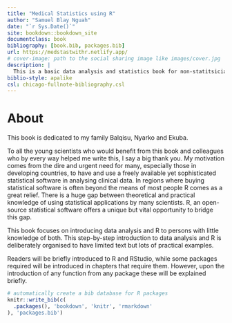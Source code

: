 ```yaml
--- 
title: "Medical Statistics using R"
author: "Samuel Blay Nguah"
date: "`r Sys.Date()`"
site: bookdown::bookdown_site
documentclass: book
bibliography: [book.bib, packages.bib]
url: https://medstastwithr.netlify.app/
# cover-image: path to the social sharing image like images/cover.jpg
description: |
  This is a basic data analysis and statistics book for non-statitsicians and statisticians.
biblio-style: apalike
csl: chicago-fullnote-bibliography.csl
---
```


# About

This book is dedicated to my family Balqisu, Nyarko and Ekuba.

To all the young scientists who would benefit from this book and colleagues who by every way helped me write this, I say a big thank you. My motivation comes from the dire and urgent need for many, especially those in developing countries, to have and use a freely available yet sophisticated statistical software in analysing clinical data. In regions where buying statistical software is often beyond the
means of most people R comes as a great relief. There is a huge gap between theoretical and practical knowledge of using statistical applications by many scientists. R, an open-source statistical software offers a unique but vital opportunity to bridge this gap.

This book focuses on introducing data analysis and R to persons with little knowledge of both. This step-by-step introduction to data analysis and R is deliberately organised to have limited text but lots of practical examples. 

Readers will be briefly introduced to R and RStudio, while some packages required will be introduced in chapters that require them. However, upon the introduction of any function from any package these will be explained briefly.
 



```r
# automatically create a bib database for R packages
knitr::write_bib(c(
  .packages(), 'bookdown', 'knitr', 'rmarkdown'
), 'packages.bib')
```
